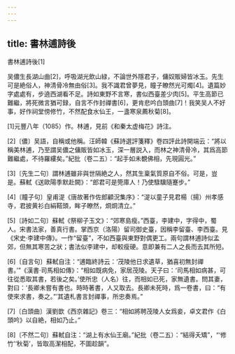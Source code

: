 ```yaml
---
---
---
```

title: 書林逋詩後
---



書林逋詩後[1]


吴儂生長湖山曲[2]，呼吸湖光飲山緑，不論世外隱君子，傭奴販婦皆冰玉。先生可是絶俗人，神清骨冷無由俗[3]。我不識君曾夢見，瞳子瞭然光可燭[4]。遺篇妙字處處有，步遶西湖看不足。詩如東野不言寒，書似西臺差少肉[5]。平生高節已難繼，將死微言猶可録，自言不作封禪書[6]，更肯悲吟白頭曲[7]！我笑吴人不好事，好作祠堂傍修竹，不然配食水仙王，一盞寒泉薦秋菊[8]。

[1]元豐八年（1085）作。林逋，見前《和秦太虚梅花》詩注。

[2]〔儂〕吴語，自稱或他稱。汪師韓《蘇詩選評箋釋》卷四評此詩開端云：“將以稱美林逋，乃至謂吴儂之傭販皆如冰玉，深一層説入，而林之神清骨冷，其爲高節難繼處，不待羅縷矣。”紀批（卷二五）：“起手如未覩佛相，先現圓光。”

[3]〔先生二句〕謂林逋雖非與世隔絶之人，然其生稟氣質原自不俗。可是，豈是。蘇軾《送歐陽季默赴闕》：“郎君可是筦庫人！乃使騄驥隨蹇步。”

[4]〔瞳子句〕皇甫湜《唐故著作佐郎顧況集序》：“湜以童子見君楊（揚）州孝感寺，君披黄衫白絹鞳頭，眸子瞭然，烱烱清立。”

[5]〔詩如二句〕蘇軾《祭柳子玉文》：“郊寒島瘦。”西臺，李建中，字得中，蜀人。宋書法家，善真行書。掌西京（洛陽）留司御史臺，因稱李留臺、李西臺。見《宋史·李建中傳》。一作“留臺”，不如西臺與東野對偶更工。兩句謂林逋詩似孟郊，但無其寒苦之狀；書法似李建中，却較瘦硬。意即兼有二人之長而去其所短。

[6]〔自言句〕蘇軾自注：“逋臨終詩云：‘茂陵他日求遺草，猶喜初無封禪書。’”《漢書·司馬相如傳》：“相如既病免，家居茂陵。天子曰：‘司馬相如病甚，可往從悉取其書，若後之矣。’使所忠（人名）往，而相如已死，家無遺書。問其妻，對曰：‘長卿未嘗有書也。時時著書，人又取去。長卿未死時，爲一卷書，曰：“有使來求書，奏之。”’其遺札書言封禪事，所忠奏焉。”

[7]〔白頭曲〕漢劉歆《西京雜記》卷三：“相如將聘茂陵人女爲妾，卓文君作《白頭吟》以自絶，相如乃止。”

[8]〔不然二句〕蘇軾自注：“湖上有水仙王廟。”紀批（卷二五）：“結得夭矯”，“‘修竹’‘秋菊’，皆取高潔相配，不圖趁韻”。
